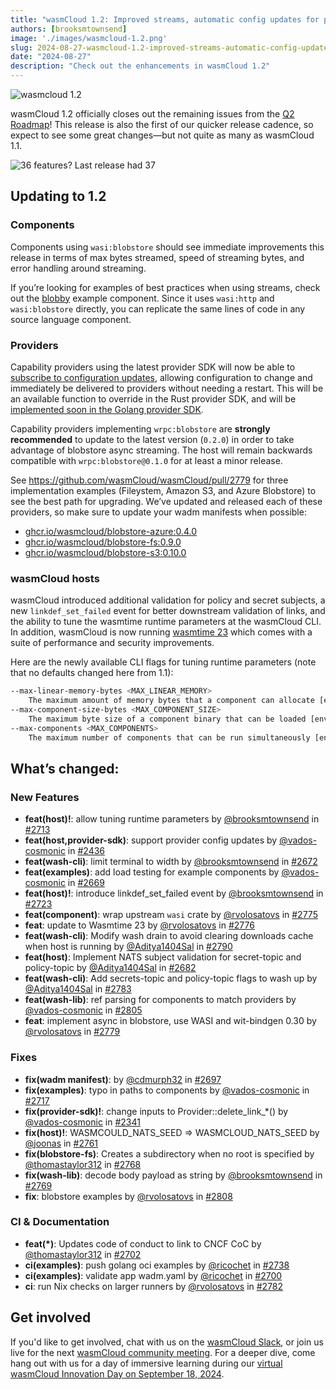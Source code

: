 ```yaml
---
title: "wasmCloud 1.2: Improved streams, automatic config updates for providers, and more"
authors: [brooksmtownsend]
image: './images/wasmcloud-1.2.png'
slug: 2024-08-27-wasmcloud-1.2-improved-streams-automatic-config-updates
date: "2024-08-27"
description: "Check out the enhancements in wasmCloud 1.2"
---
```


![wasmcloud 1.2](./images/wasmcloud-1.2.png)

wasmCloud 1.2 officially closes out the remaining issues from the [Q2 Roadmap](https://github.com/orgs/wasmCloud/projects/7/views/10)! This release is also the first of our quicker release cadence, so expect to see some great changes&mdash;but not quite as many as wasmCloud 1.1.

![36 features? Last release had 37](./images/features.png)

## Updating to 1.2

### Components

Components using `wasi:blobstore` should see immediate improvements this release in terms of max bytes streamed, speed of streaming bytes, and error handling around streaming.

If you’re looking for examples of best practices when using streams, check out the [blobby](https://github.com/wasmCloud/wasmCloud/tree/main/examples/rust/components/blobby) example component. Since it uses `wasi:http` and `wasi:blobstore` directly, you can replicate the same lines of code in any source language component.

### Providers

Capability providers using the latest provider SDK will now be able to [subscribe to configuration updates](https://github.com/wasmCloud/wasmCloud/blob/main/crates/provider-sdk/src/lib.rs#L266), allowing configuration to change and immediately be delivered to providers without needing a restart. This will be an available function to override in the Rust provider SDK, and will be [implemented soon in the Golang provider SDK](https://github.com/wasmCloud/provider-sdk-go/issues/27).

Capability providers implementing `wrpc:blobstore` are **strongly recommended** to update to the latest version (`0.2.0`) in order to take advantage of blobstore async streaming. The host will remain backwards compatible with `wrpc:blobstore@0.1.0` for at least a minor release.

See https://github.com/wasmCloud/wasmCloud/pull/2779 for three implementation examples (Fileystem, Amazon S3, and Azure Blobstore) to see the best path for upgrading. We’ve updated and released each of these providers, so make sure to update your wadm manifests when possible:

- [ghcr.io/wasmcloud/blobstore-azure:0.4.0](http://ghcr.io/wasmcloud/blobstore-azure:0.3.0)
- [ghcr.io/wasmcloud/blobstore-fs:0.9.0](http://ghcr.io/wasmcloud/blobstore-fs:0.9.0)
- [ghcr.io/wasmcloud/blobstore-s3:0.10.0](http://ghcr.io/wasmcloud/blobstore-s3:0.9.0)

### wasmCloud hosts

wasmCloud introduced additional validation for policy and secret subjects, a new `linkdef_set_failed` event for better downstream validation of links, and the ability to tune the wasmtime runtime parameters at the wasmCloud CLI. In addition, wasmCloud is now running [wasmtime 23](https://github.com/bytecodealliance/wasmtime/releases/tag/v23.0.0) which comes with a suite of performance and security improvements.

Here are the newly available CLI flags for tuning runtime parameters (note that no defaults changed here from 1.1):

```sh
--max-linear-memory-bytes <MAX_LINEAR_MEMORY>
    The maximum amount of memory bytes that a component can allocate [env: WASMCLOUD_MAX_LINEAR_MEMORY=] [default: 10485760]
--max-component-size-bytes <MAX_COMPONENT_SIZE>
    The maximum byte size of a component binary that can be loaded [env: WASMCLOUD_MAX_COMPONENT_SIZE=] [default: 52428800]
--max-components <MAX_COMPONENTS>
    The maximum number of components that can be run simultaneously [env: WASMCLOUD_MAX_COMPONENTS=] [default: 10000]
```

## What’s changed:

### New Features

- **feat(host)!**: allow tuning runtime parameters by [@brooksmtownsend](https://github.com/brooksmtownsend) in [#2713](https://github.com/wasmCloud/wasmCloud/pull/2713)
- **feat(host,provider-sdk)**: support provider config updates by [@vados-cosmonic](https://github.com/vados-cosmonic) in [#2436](https://github.com/wasmCloud/wasmCloud/pull/2436)
- **feat(wash-cli)**: limit terminal to width by [@brooksmtownsend](https://github.com/brooksmtownsend) in [#2672](https://github.com/wasmCloud/wasmCloud/pull/2672)
- **feat(examples)**: add load testing for example components by [@vados-cosmonic](https://github.com/vados-cosmonic) in [#2669](https://github.com/wasmCloud/wasmCloud/pull/2669)
- **feat(host)!**: introduce linkdef_set_failed event by [@brooksmtownsend](https://github.com/brooksmtownsend) in [#2723](https://github.com/wasmCloud/wasmCloud/pull/2723)
- **feat(component)**: wrap upstream `wasi` crate by [@rvolosatovs](https://github.com/rvolosatovs) in [#2775](https://github.com/wasmCloud/wasmCloud/pull/2775)
- **feat**: update to Wasmtime 23 by [@rvolosatovs](https://github.com/rvolosatovs) in [#2776](https://github.com/wasmCloud/wasmCloud/pull/2776)
- **feat(wash-cli)**: Modify wash drain to avoid clearing downloads cache when host is running by [@Aditya1404Sal](https://github.com/Aditya1404Sal) in [#2790](https://github.com/wasmCloud/wasmCloud/pull/2790)
- **feat(host)**: Implement NATS subject validation for secret-topic and policy-topic by [@Aditya1404Sal](https://github.com/Aditya1404Sal) in [#2682](https://github.com/wasmCloud/wasmCloud/pull/2682)
- **feat(wash-cli)**: Add secrets-topic and policy-topic flags to wash up by [@Aditya1404Sal](https://github.com/Aditya1404Sal) in [#2783](https://github.com/wasmCloud/wasmCloud/pull/2783)
- **feat(wash-lib)**: ref parsing for components to match providers by [@vados-cosmonic](https://github.com/vados-cosmonic) in [#2805](https://github.com/wasmCloud/wasmCloud/pull/2805)
- **feat**: implement async in blobstore, use WASI and wit-bindgen 0.30 by [@rvolosatovs](https://github.com/rvolosatovs) in [#2779](https://github.com/wasmCloud/wasmCloud/pull/2779)

### Fixes

- **fix(wadm manifest)**: by [@cdmurph32](https://github.com/cdmurph32) in [#2697](https://github.com/wasmCloud/wasmCloud/pull/2697)
- **fix(examples)**: typo in paths to components by [@vados-cosmonic](https://github.com/vados-cosmonic) in [#2717](https://github.com/wasmCloud/wasmCloud/pull/2717)
- **fix(provider-sdk)!**: change inputs to Provider::delete_link_*() by [@vados-cosmonic](https://github.com/vados-cosmonic) in [#2341](https://github.com/wasmCloud/wasmCloud/pull/2341)
- **fix(host)!**: WASMCOULD_NATS_SEED => WASMCLOUD_NATS_SEED by [@joonas](https://github.com/joonas) in [#2761](https://github.com/wasmCloud/wasmCloud/pull/2761)
- **fix(blobstore-fs)**: Creates a subdirectory when no root is specified by [@thomastaylor312](https://github.com/thomastaylor312) in [#2768](https://github.com/wasmCloud/wasmCloud/pull/2768)
- **fix(wash-lib)**: decode body payload as string by [@brooksmtownsend](https://github.com/brooksmtownsend) in [#2769](https://github.com/wasmCloud/wasmCloud/pull/2769)
- **fix**: blobstore examples by [@rvolosatovs](https://github.com/rvolosatovs) in [#2808](https://github.com/wasmCloud/wasmCloud/pull/2808)

### CI & Documentation

- **feat(*)**: Updates code of conduct to link to CNCF CoC by [@thomastaylor312](https://github.com/thomastaylor312) in [#2702](https://github.com/wasmCloud/wasmCloud/pull/2702)
- **ci(examples)**: push golang oci examples by [@ricochet](https://github.com/ricochet) in [#2738](https://github.com/wasmCloud/wasmCloud/pull/2738)
- **ci(examples)**: validate app wadm.yaml by [@ricochet](https://github.com/ricochet) in [#2700](https://github.com/wasmCloud/wasmCloud/pull/2700)
- **ci**: run Nix checks on larger runners by [@rvolosatovs](https://github.com/rvolosatovs) in [#2782](https://github.com/wasmCloud/wasmCloud/pull/2782)

## Get involved

If you'd like to get involved, chat with us on the [wasmCloud Slack](https://slack.wasmcloud.com/), or join us live for the next [wasmCloud community meeting](https://wasmcloud.com/community). For a deeper dive, come hang out with us for a day of immersive learning during our [virtual wasmCloud Innovation Day on September 18, 2024](/innovation-day). 
